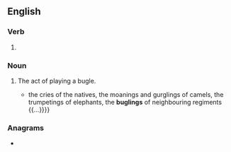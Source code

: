 ==English==

===Verb===
{{head|en|present participle}}

# {{present participle of|bugle|lang=en|nocat=1}}

===Noun===
{{en-noun}}

# The act of playing a bugle.
#* {{quote-text|year=1862|author=Edmund Hope Verney|title=The Shannon's brigade in India|page=86|passage={{...}} the cries of the natives, the moanings and gurglings of camels, the trumpetings of elephants, the '''buglings''' of neighbouring regiments {{...}}}}

===Anagrams===
* {{anagrams|en|a=bggilnu|bulging}}